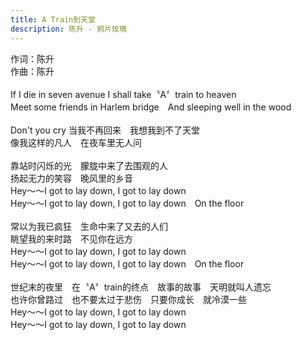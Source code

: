 ```yaml
---
title: A Train到天堂
description: 陈升 - 鸦片玫瑰
---
```


作词：陈升<br />作曲：陈升<br /><br />If I die in seven avenue I shall take〝A〞train to heaven<br />Meet some friends in Harlem bridge　And sleeping well in the wood<br /><br />Don't you cry 当我不再回来　我想我到不了天堂<br />像我这样的凡人　在夜车里无人问<br /><br />靠站时闪烁的光　朦胧中来了去围观的人<br />扬起无力的笑容　晚风里的乡音<br />Hey～～I got to lay down, I got to lay down<br />Hey～～I got to lay down, I got to lay down　On the floor<br /><br />常以为我已疯狂　生命中来了又去的人们<br />眺望我的来时路　不见你在远方<br />Hey～～I got to lay down, I got to lay down<br />Hey～～I got to lay down, I got to lay down　On the floor<br /><br />世纪末的夜里　在〝A〞train的终点　故事的故事　天明就叫人遗忘<br />也许你曾路过　也不要太过于悲伤　只要你成长　就冷漠一些<br />Hey～～I got to lay down, I got to lay down<br />Hey～～I got to lay down, I got to lay down